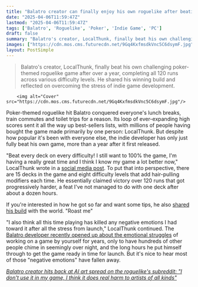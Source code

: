 ```yaml
---
title: "Balatro creator can finally enjoy his own roguelike after beating every deck on every difficulty: 'All this time playing has killed any negative emotions I had toward it'"
date: "2025-04-06T11:59:47Z"
lastmod: "2025-04-06T11:59:47Z"
tags: ['Balatro', 'Roguelike', 'Poker', 'Indie Game', 'PC']
draft: false
summary: "Balatro's creator, LocalThunk, finally beat his own challenging poker-themed roguelike game after over a year, completing all 120 runs across various difficulty levels.  He shared his winning build and reflected on overcoming the stress of indie game development."
images: ["https://cdn.mos.cms.futurecdn.net/9Gq4KxfmsdkVnc5C6dsymF.jpg"]
layout: PostSimple
---
```

> Balatro's creator, LocalThunk, finally beat his own challenging poker-themed roguelike game after over a year, completing all 120 runs across various difficulty levels.  He shared his winning build and reflected on overcoming the stress of indie game development.


        <img alt="Cover" src="https://cdn.mos.cms.futurecdn.net/9Gq4KxfmsdkVnc5C6dsymF.jpg"/>
        
Poker-themed roguelike hit Balatro conquered everyone's lunch breaks, train commutes and toilet trips for a reason. Its loop of ever-expanding high scores sent it all the way up best-sellers lists, with millions of people having bought the game made primarily by one person: LocalThunk. But despite how popular it's been with everyone else, the indie developer has only just fully beat his own game, more than a year after it first released.

"Beat every deck on every difficulty! I still want to 100% the game, I'm having a really great time and I think I know my game a lot better now," LocalThunk wrote in a [social media post](https://bsky.app/profile/localthunk.bsky.social/post/3llv47s7o6s2r). To put that into perspective, there are 15 decks in the game and eight difficulty levels that add hair-pulling modifiers each time. He essentially claimed victory over 120 runs that got progressively harder, a feat I've not managed to do with one deck after about a dozen hours.

If you're interested in how he got so far and want some tips, he also [shared his build](https://bsky.app/profile/localthunk.bsky.social/post/3llv4kdc3a22r) with the world. "Roast me"

"I also think all this time playing has killed any negative emotions I had toward it after all the stress from launch," LocalThunk continued. The [Balatro developer recently opened up about the emotional struggles](https://www.gamesradar.com/games/roguelike/i-was-in-super-crunch-mode-balatro-creator-opens-up-on-the-toll-the-stress-of-indie-development-took-on-his-physical-and-mental-health/) of working on a game by yourself for years, only to have hundreds of other people chime in seemingly over night, and the long hours he put himself through to get the game ready in time for launch. But it's nice to hear most of those "negative emotions" have fallen away.

[<em>Balatro creator hits back at AI art spread on the roguelike's subreddit: "I don't use it in my game, I think it does real harm to artists of all kinds"</em>](https://www.gamesradar.com/games/roguelike/balatro-creator-hits-back-at-ai-art-spread-on-the-roguelikes-subreddit-i-dont-use-it-in-my-game-i-think-it-does-real-harm-to-artists-of-all-kinds/)
        